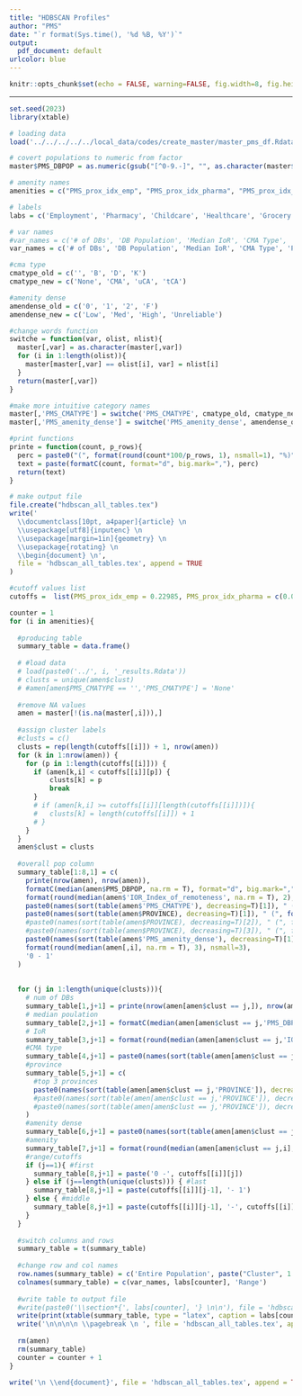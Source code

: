 ```yaml
---
title: "HDBSCAN Profiles"
author: "PMS"
date: "`r format(Sys.time(), '%d %B, %Y')`"
output:
  pdf_document: default
urlcolor: blue
---
```


```r
knitr::opts_chunk$set(echo = FALSE, warning=FALSE, fig.width=8, fig.height=6, fig.align = 'center')
```


* * *



```r
set.seed(2023)
library(xtable)

# loading data
load('../../../../../local_data/codes/create_master/master_pms_df.Rdata')

# covert populations to numeric from factor
master$PMS_DBPOP = as.numeric(gsub("[^0-9.-]", "", as.character(master$PMS_DBPOP)))

# amenity names
amenities = c("PMS_prox_idx_emp", "PMS_prox_idx_pharma", "PMS_prox_idx_childcare", "PMS_prox_idx_health", "PMS_prox_idx_grocery", "PMS_prox_idx_educpri", "PMS_prox_idx_educsec", "PMS_prox_idx_lib", "PMS_prox_idx_parks", "PMS_prox_idx_transit")

# labels
labs = c('Employment', 'Pharmacy', 'Childcare', 'Healthcare', 'Grocery', 'Pri. Educ.', 'Sec. Educ.', 'Library', 'Parks', 'Transit')

# var names
#var_names = c('# of DBs', 'DB Population', 'Median IoR', 'CMA Type', '#1 Province', '#2 Province', '#3 Province', 'Amenity Dense')
var_names = c('# of DBs', 'DB Population', 'Median IoR', 'CMA Type', 'Province', 'Amenity Dense')

#cma type
cmatype_old = c('', 'B', 'D', 'K')
cmatype_new = c('None', 'CMA', 'uCA', 'tCA')

#amenity dense
amendense_old = c('0', '1', '2', 'F')
amendense_new = c('Low', 'Med', 'High', 'Unreliable')

#change words function
switche = function(var, olist, nlist){
  master[,var] = as.character(master[,var])
  for (i in 1:length(olist)){
    master[master[,var] == olist[i], var] = nlist[i]
  }
  return(master[,var])
}

#make more intuitive category names
master[,'PMS_CMATYPE'] = switche('PMS_CMATYPE', cmatype_old, cmatype_new)
master[,'PMS_amenity_dense'] = switche('PMS_amenity_dense', amendense_old, amendense_new)

#print functions
printe = function(count, p_rows){
  perc = paste0("(", format(round(count*100/p_rows, 1), nsmall=1), "%)")
  text = paste(formatC(count, format="d", big.mark=","), perc)
  return(text)
}

# make output file
file.create("hdbscan_all_tables.tex")
write('
  \\documentclass[10pt, a4paper]{article} \n
  \\usepackage[utf8]{inputenc} \n
  \\usepackage[margin=1in]{geometry} \n
  \\usepackage{rotating} \n
  \\begin{document} \n',
  file = 'hdbscan_all_tables.tex', append = TRUE
)
```



```r
#cutoff values list
cutoffs =  list(PMS_prox_idx_emp = 0.22985, PMS_prox_idx_pharma = c(0.01175, 0.0525), PMS_prox_idx_childcare = 0.009, PMS_prox_idx_health = 0.1052,PMS_prox_idx_grocery = c(0.0763, 0.0124), PMS_prox_idx_educpri = c(0.04495,0.22045, 0.1449), PMS_prox_idx_educsec = c(0.0576, 0.0863), PMS_prox_idx_lib = c(0.06575, 0.0691, 0.05465), PMS_prox_idx_parks = 0.01995,PMS_prox_idx_transit = 0.03875)

counter = 1
for (i in amenities){
  
  #producing table
  summary_table = data.frame()
  
  # #load data
  # load(paste0('../', i, '_results.Rdata'))
  # clusts = unique(amen$clust)
  # #amen[amen$PMS_CMATYPE == '','PMS_CMATYPE'] = 'None'
  
  #remove NA values
  amen = master[!(is.na(master[,i])),]
  
  #assign cluster labels
  #clusts = c()
  clusts = rep(length(cutoffs[[i]]) + 1, nrow(amen))
  for (k in 1:nrow(amen)) {
    for (p in 1:length(cutoffs[[i]])) {
      if (amen[k,i] < cutoffs[[i]][p]) {  
          clusts[k] = p
          break
      }
      # if (amen[k,i] >= cutoffs[[i]][length(cutoffs[[i]])]){
      #   clusts[k] = length(cutoffs[[i]]) + 1
      # }
    }
  }
  amen$clust = clusts
  
  #overall pop column 
  summary_table[1:8,1] = c(
    printe(nrow(amen), nrow(amen)),
    formatC(median(amen$PMS_DBPOP, na.rm = T), format="d", big.mark=","),
    format(round(median(amen$'IOR_Index_of_remoteness', na.rm = T), 2), nsmall=2),
    paste0(names(sort(table(amen$'PMS_CMATYPE'), decreasing=T)[1]), " (", format(round(unname(sort(table(amen$'PMS_CMATYPE'), decreasing=T)[1])*100/nrow(amen), 1), nsmall=1), "%)"),
    paste0(names(sort(table(amen$PROVINCE), decreasing=T)[1]), " (", format(round(unname(sort(table(amen$PROVINCE), decreasing=T)[1])*100/nrow(amen), 1), nsmall=1), "%)"), 
    #paste0(names(sort(table(amen$PROVINCE), decreasing=T)[2]), " (", format(round(unname(sort(table(amen$PROVINCE), decreasing=T)[1])*100/nrow(amen), 1), nsmall=1), "%)"),
    #paste0(names(sort(table(amen$PROVINCE), decreasing=T)[3]), " (", format(round(unname(sort(table(amen$PROVINCE), decreasing=T)[1])*100/nrow(amen), 1), nsmall=1), "%)"),
    paste0(names(sort(table(amen$'PMS_amenity_dense'), decreasing=T)[1]), " (", format(round(unname(sort(table(amen$'PMS_amenity_dense'), decreasing=T)[1])*100/nrow(amen), 1), nsmall=1), "%)"),
    format(round(median(amen[,i], na.rm = T), 3), nsmall=3),
    '0 - 1' 
  )
  
  
  for (j in 1:length(unique(clusts))){
    # num of DBs
    summary_table[1,j+1] = printe(nrow(amen[amen$clust == j,]), nrow(amen))
    # median poulation
    summary_table[2,j+1] = formatC(median(amen[amen$clust == j,'PMS_DBPOP'], na.rm = T), format="d", big.mark=",")
    # IoR
    summary_table[3,j+1] = format(round(median(amen[amen$clust == j,'IOR_Index_of_remoteness'], na.rm = T), 2), nsmall=2)
    #CMA type
    summary_table[4,j+1] = paste0(names(sort(table(amen[amen$clust == j,'PMS_CMATYPE']), decreasing=T)[1]), " (", format(round(unname(sort(table(amen[amen$clust == j,'PMS_CMATYPE']), decreasing=T)[1])*100/nrow(amen[amen$clust == j,]), 1), nsmall=1), "%)")
    #province
    summary_table[5,j+1] = c(
      #top 3 provinces
      paste0(names(sort(table(amen[amen$clust == j,'PROVINCE']), decreasing=T)[1]), " (", format(round(unname(sort(table(amen[amen$clust == j,'PROVINCE']), decreasing=T)[1])*100/nrow(amen[amen$clust == j,]), 1), nsmall=1), "%)") 
      #paste0(names(sort(table(amen[amen$clust == j,'PROVINCE']), decreasing=T)[2]), " (", format(round(unname(sort(table(amen[amen$clust == j,'PROVINCE']), decreasing=T)[1])*100/nrow(amen[amen$clust == j,]), 1), nsmall=1), "%)"),
      #paste0(names(sort(table(amen[amen$clust == j,'PROVINCE']), decreasing=T)[3]), " (", format(round(unname(sort(table(amen[amen$clust == j,'PROVINCE']), decreasing=T)[1])*100/nrow(amen[amen$clust == j,]), 1), nsmall=1), "%)")
    )
    #amenity dense
    summary_table[6,j+1] = paste0(names(sort(table(amen[amen$clust == j,'PMS_amenity_dense']), decreasing=T)[1]), " (", format(round(unname(sort(table(amen[amen$clust == j,'PMS_amenity_dense']), decreasing=T)[1])*100/nrow(amen[amen$clust == j,]), 1), nsmall=1), "%)")
    #amenity
    summary_table[7,j+1] = format(round(median(amen[amen$clust == j,i], na.rm = T), 3), nsmall=3)
    #range/cutoffs
    if (j==1){ #first
      summary_table[8,j+1] = paste('0 -', cutoffs[[i]][j])
    } else if (j==length(unique(clusts))) { #last
      summary_table[8,j+1] = paste(cutoffs[[i]][j-1], '- 1')
    } else { #middle
      summary_table[8,j+1] = paste(cutoffs[[i]][j-1], '-', cutoffs[[i]][j])
    }
  }
  
  #switch columns and rows
  summary_table = t(summary_table)
  
  #change row and col names
  row.names(summary_table) = c('Entire Population', paste("Cluster", 1:length(unique(amen$clust))))
  colnames(summary_table) = c(var_names, labs[counter], 'Range')
  
  #write table to output file
  #write(paste0('\\section*{', labs[counter], '} \n\n'), file = 'hdbscan_all_tables.tex', append = TRUE)
  write(print(xtable(summary_table, type = "latex", caption = labs[counter]), floating = TRUE, floating.environment = "sidewaystable"), file = 'hdbscan_all_tables.tex', append = TRUE)
  write('\n\n\n\n \\pagebreak \n ', file = 'hdbscan_all_tables.tex', append = TRUE)
  
  rm(amen)
  rm(summary_table)
  counter = counter + 1
}

write('\n \\end{document}', file = 'hdbscan_all_tables.tex', append = TRUE)
```







